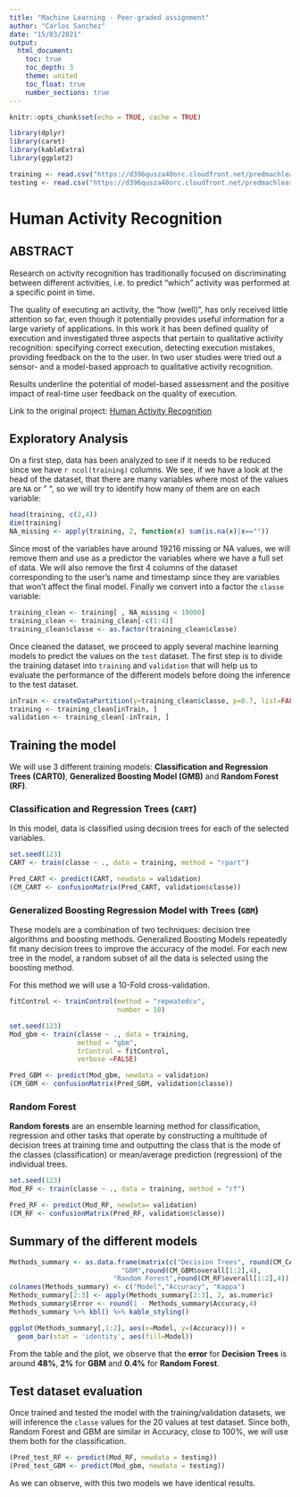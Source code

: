 ```yaml
---
title: "Machine Learning - Peer-graded assignment"
author: "Carlos Sanchez"
date: "15/03/2021"
output:
  html_document:
    toc: true
    toc_depth: 3
    theme: united
    toc_float: true
    number_sections: true
---
```


```r
knitr::opts_chunk$set(echo = TRUE, cache = TRUE)
```

```r
library(dplyr)
library(caret)
library(kableExtra)
library(ggplot2)
```


```r
training <- read.csv("https://d396qusza40orc.cloudfront.net/predmachlearn/pml-training.csv", row.names = 1)
testing <- read.csv("https://d396qusza40orc.cloudfront.net/predmachlearn/pml-testing.csv", row.names = 1)
```

# Human Activity Recognition

## ABSTRACT

Research on activity recognition has traditionally focused on discriminating between different activities, i.e. to predict “which” activity was performed at a specific point in time.

The quality of executing an activity, the “how (well)”, has only received little attention so far, even though it potentially provides useful information for a large variety of applications. In this work it has been defined quality of execution and investigated three aspects that pertain to qualitative activity recognition: specifying correct execution, detecting execution mistakes, providing feedback on the to the user. In two user studies were tried out a sensor- and a model-based approach to qualitative activity recognition.

Results underline the potential of model-based assessment and the positive impact of real-time user feedback on the quality of execution.

Link to the original project:  [Human Activity Recognition](http://groupware.les.inf.puc-rio.br/har)


## Exploratory Analysis

On a first step, data has been analyzed to see if it needs to be reduced since we have `r ncol(training)` columns. We see, if we have a look at the head of the dataset, that there are many variables where most of the values are `NA` or " ", so we will try to identify how many of them are on each variable:


```r
head(training, c(2,4))
dim(training)
NA_missing <- apply(training, 2, function(x) sum(is.na(x)|x==""))
```


Since most of the variables have around 19216 missing or NA values, we will remove them and use as a predictor the variables where we have a full set of data. We will also remove the first 4 columns of the dataset corresponding to the user's name and timestamp since they are variables that won't affect the final model. Finally we convert into a factor the `classe` variable:


```r
training_clean <- training[ , NA_missing < 19000]
training_clean <- training_clean[-c(1:4)]
training_clean$classe <- as.factor(training_clean$classe)
```


Once cleaned the dataset, we proceed to apply several machine learning models to predict the values on the `test` dataset. The first step is to divide the training dataset into `training` and `validation` that will help us to evaluate the performance of the different models before doing  the inference to the test dataset.


```r
inTrain <- createDataPartition(y=training_clean$classe, p=0.7, list=FALSE)
training <- training_clean[inTrain, ]
validation <- training_clean[-inTrain, ]
```



## Training the model

We will use 3 different training models: **Classification and Regression Trees (CART0)**, **Generalized Boosting Model (GMB)** and **Random Forest (RF)**.


### Classification and Regression Trees (`CART`)

In this model, data is classified using decision trees for each of the selected variables.

```r
set.seed(123)
CART <- train(classe ~ ., data = training, method = "rpart")
```

```r
Pred_CART <- predict(CART, newdata = validation)
(CM_CART <- confusionMatrix(Pred_CART, validation$classe))
```



### Generalized Boosting Regression Model with Trees (`GBM`)

These models are a combination of two techniques: decision tree algorithms and boosting methods. Generalized Boosting Models repeatedly fit many decision trees to improve the accuracy of the model. For each new tree in the model, a random subset of all the data is selected using the boosting method.

For this method we will use a 10-Fold cross-validation.

```r
fitControl <- trainControl(method = "repeatedcv", 
                           number = 10)

set.seed(123)
Mod_gbm <- train(classe ~ ., data = training, 
                 method = "gbm",  
                 trControl = fitControl,
                 verbose =FALSE)
```

```r
Pred_GBM <- predict(Mod_gbm, newdata = validation)
(CM_GBM <- confusionMatrix(Pred_GBM, validation$classe))
```


### Random Forest

**Random forests** are an ensemble learning method for classification, regression and other tasks that operate by constructing a multitude of decision trees at training time and outputting the class that is the mode of the classes (classification) or mean/average prediction (regression) of the individual trees.


```r
set.seed(123)
Mod_RF <- train(classe ~ ., data = training, method = "rf")
```

```r
Pred_RF <- predict(Mod_RF, newdata= validation)
(CM_RF <- confusionMatrix(Pred_RF, validation$classe))
```


## Summary of the different models

```r
Methods_summary <- as.data.frame(matrix(c("Decision Trees", round(CM_CART$overall[1:2],4),
                            "GBM",round(CM_GBM$overall[1:2],4), 
                          "Random Forest",round(CM_RF$overall[1:2],4)), byrow = T, nr=3))
colnames(Methods_summary) <- c("Model","Accuracy", "Kappa")
Methods_summary[2:3] <- apply(Methods_summary[2:3], 2, as.numeric)
Methods_summary$Error <- round(1 - Methods_summary$Accuracy,4)
Methods_summary %>% kbl() %>% kable_styling()
```

```r
ggplot(Methods_summary[,1:2], aes(x=Model, y=(Accuracy))) + 
  geom_bar(stat = 'identity', aes(fill=Model))
```

From the table and the plot, we observe that the **error** for **Decision Trees** is around **48%**, **2%** for **GBM** and **0.4%** for **Random Forest**.

## Test dataset evaluation

Once trained and tested the model with the training/validation datasets, we will inference the `classe` values for the 20 values at test dataset. Since both, Random Forest and GBM are similar in Accuracy, close to 100%, we will use them both for the classification.


```r
(Pred_test_RF <- predict(Mod_RF, newdata = testing))
(Pred_test_GBM <- predict(Mod_gbm, newdata = testing))

```


As we can observe, with this two models we have identical results.
















